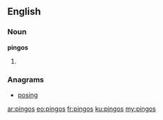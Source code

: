 ==English==

===Noun===
'''pingos'''

# {{plural of|pingo}}

===Anagrams===
* [[posing#English|posing]]

[[ar:pingos]]
[[eo:pingos]]
[[fr:pingos]]
[[ku:pingos]]
[[my:pingos]]